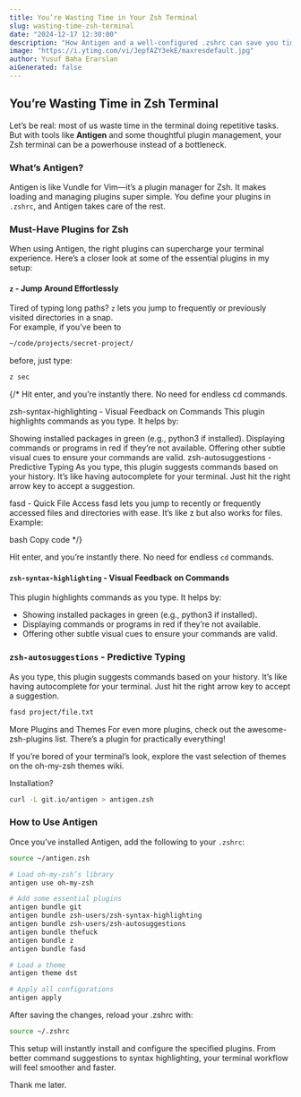 ```yaml
---
title: You’re Wasting Time in Your Zsh Terminal
slug: wasting-time-zsh-terminal
date: "2024-12-17 12:30:00"
description: "How Antigen and a well-configured .zshrc can save you time and boost your terminal productivity."
image: "https://i.ytimg.com/vi/JepfAZY3ekE/maxresdefault.jpg"
author: Yusuf Baha Erarslan
aiGenerated: false
---
```


## You’re Wasting Time in Zsh Terminal  

Let’s be real: most of us waste time in the terminal doing repetitive tasks. But with tools like **Antigen** and some thoughtful plugin management, your Zsh terminal can be a powerhouse instead of a bottleneck.

### What’s Antigen?  

Antigen is like Vundle for Vim—it’s a plugin manager for Zsh. It makes loading and managing plugins super simple. You define your plugins in `.zshrc`, and Antigen takes care of the rest.  

### Must-Have Plugins for Zsh  

When using Antigen, the right plugins can supercharge your terminal experience. Here’s a closer look at some of the essential plugins in my setup:  

#### `z` - Jump Around Effortlessly  
Tired of typing long paths? `z` lets you jump to frequently or previously visited directories in a snap.  
For example, if you’ve been to 
```bash
~/code/projects/secret-project/
```
before, just type:  
```bash
z sec
```  

{/* Hit enter, and you’re instantly there. No need for endless cd commands.

zsh-syntax-highlighting - Visual Feedback on Commands
This plugin highlights commands as you type. It helps by:

Showing installed packages in green (e.g., python3 if installed).
Displaying commands or programs in red if they’re not available.
Offering other subtle visual cues to ensure your commands are valid.
zsh-autosuggestions - Predictive Typing
As you type, this plugin suggests commands based on your history. It’s like having autocomplete for your terminal. Just hit the right arrow key to accept a suggestion.

fasd - Quick File Access
fasd lets you jump to recently or frequently accessed files and directories with ease. It’s like z but also works for files.
Example:

bash
Copy code */}

Hit enter, and you’re instantly there. No need for endless `cd` commands.  


#### `zsh-syntax-highlighting` - Visual Feedback on Commands
This plugin highlights commands as you type. It helps by:

- Showing installed packages in green (e.g., python3 if installed).
- Displaying commands or programs in red if they’re not available.
- Offering other subtle visual cues to ensure your commands are valid.

### `zsh-autosuggestions` - Predictive Typing
As you type, this plugin suggests commands based on your history. It’s like having autocomplete for your terminal. Just hit the right arrow key to accept a suggestion.

```bash
fasd project/file.txt
```

More Plugins and Themes
For even more plugins, check out the <Link href="https://github.com/unixorn/awesome-zsh-plugins">awesome-zsh-plugins</Link> list. There’s a plugin for practically everything!

If you’re bored of your terminal’s look, explore the vast selection of themes on the <Link href="https://github.com/ohmyzsh/ohmyzsh/wiki/themes">oh-my-zsh themes wiki</Link>.


Installation?  
```bash
curl -L git.io/antigen > antigen.zsh
```

### How to Use Antigen  

Once you’ve installed Antigen, add the following to your `.zshrc`:  

```bash
source ~/antigen.zsh

# Load oh-my-zsh’s library
antigen use oh-my-zsh

# Add some essential plugins
antigen bundle git
antigen bundle zsh-users/zsh-syntax-highlighting
antigen bundle zsh-users/zsh-autosuggestions
antigen bundle thefuck
antigen bundle z
antigen bundle fasd

# Load a theme
antigen theme dst

# Apply all configurations
antigen apply
```

After saving the changes, reload your .zshrc with:

```bash
source ~/.zshrc
```

This setup will instantly install and configure the specified plugins. From better command suggestions to syntax highlighting, your terminal workflow will feel smoother and faster.

Thank me later.
